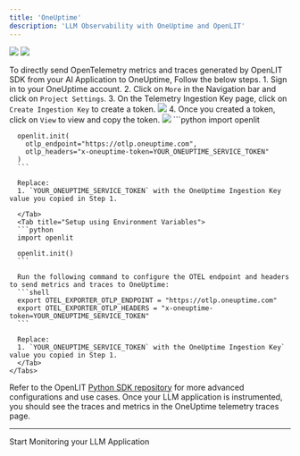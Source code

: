 ```yaml
---
title: 'OneUptime'
description: 'LLM Observability with OneUptime and OpenLIT'
---
```


<Frame>
  <img src="/images/oneuptime-dashboard-1.png" />
  <img src="/images/oneuptime-dashboard-2.png" />
</Frame>

To directly send OpenTelemetry metrics and traces generated by OpenLIT SDK from your AI Application to OneUptime, Follow the below steps.
<Steps>
  <Step title="Get your OneUptime OpenTelemetry Credentials">
    <Steps>
      1. Sign in to your OneUptime account.
      2. Click on `More` in the Navigation bar and click on `Project Settings`.
      3. On the Telemetry Ingestion Key page, click on `Create Ingestion Key` to create a token. 
        ![](https://oneuptime.com/docs/static/images/TelemetryIngestionKeys.png)
      4. Once you created a token, click on `View` to view and copy the token.
        ![](https://oneuptime.com/docs/static/images/TelemetryIngestionKeyView.png)
    </Steps>
  </Step>
  <Step title="Add the following two lines to your application code:">
    <Tabs>
      <Tab title="Setup using function arguments">
      ```python
      import openlit

      openlit.init(
        otlp_endpoint="https://otlp.oneuptime.com", 
        otlp_headers="x-oneuptime-token=YOUR_ONEUPTIME_SERVICE_TOKEN"
      )
      ```

      Replace:
      1. `YOUR_ONEUPTIME_SERVICE_TOKEN` with the OneUptime Ingestion Key value you copied in Step 1. 

      </Tab>
      <Tab title="Setup using Environment Variables">
      ```python
      import openlit

      openlit.init()
      ```

      Run the following command to configure the OTEL endpoint and headers to send metrics and traces to OneUptime:
      ```shell
      export OTEL_EXPORTER_OTLP_ENDPOINT = "https://otlp.oneuptime.com"
      export OTEL_EXPORTER_OTLP_HEADERS = "x-oneuptime-token=YOUR_ONEUPTIME_SERVICE_TOKEN"
      ```

      Replace:
      1. `YOUR_ONEUPTIME_SERVICE_TOKEN` with the OneUptime Ingestion Key` value you copied in Step 1. 
      </Tab>
    </Tabs>
  Refer to the OpenLIT [Python SDK repository](https://github.com/openlit/openlit/tree/main/sdk/python) for more advanced configurations and use cases.
  </Step>
  <Step title="Visualize in OneUptime">
  Once your LLM application is instrumented, you should see the traces and metrics in the OneUptime telemetry traces page.
  </Step>
</Steps>


---

<CardGroup cols={2}>
<Card title="Integrations" href="/latest/integrations/introduction" icon='circle-nodes'>
Start Monitoring your LLM Application 
</Card>
</CardGroup>

  